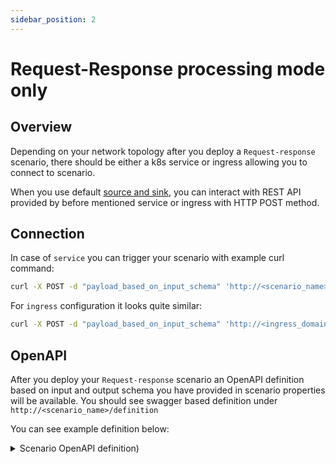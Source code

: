 ```yaml
---
sidebar_position: 2
---
```


# Request-Response processing mode only

## Overview

Depending on your network topology after you deploy a `Request-response` scenario, there should be either a k8s service or ingress allowing you to connect to scenario.

When you use default [source and sink](../scenarios_authoring/RRDataSourcesAndSinks.md), you can interact with REST API provided by before mentioned service or ingress with HTTP POST method.

## Connection

In case of `service` you can trigger your scenario with example curl command:

```bash
curl -X POST -d "payload_based_on_input_schema" 'http://<scenario_name>'
```

For `ingress` configuration it looks quite similar:

```bash
curl -X POST -d "payload_based_on_input_schema" 'http://<ingress_domain><scenario_name>'
```

## OpenAPI

After you deploy your `Request-response` scenario an OpenAPI definition based on input and output schema you have provided in scenario properties will be available.
You should see swagger based definition under `http://<scenario_name>/definition`

You can see example definition below:

<details>
  <summary>Scenario OpenAPI definition)</summary>

```json
{
  "openapi" : "3.1.0",
  "info" : {
    "title" : "dsw-rr",
    "version" : "1"
  },
  "paths" : {
    "/" : {
      "post" : {
        "description" : "**scenario name**: dsw-rr",
        "tags" : [
          "Nussknacker"
        ],
        "requestBody" : {
          "required" : true,
          "content" : {
            "application/json" : {
              "schema" : {
                "type" : "object",
                "nullable" : false,
                "properties" : {
                  "input" : {
                    "type" : "object",
                    "nullable" : false,
                    "required" : [
                      "first",
                      "last"
                    ],
                    "properties" : {
                      "last" : {
                        "type" : "string",
                        "nullable" : false
                      },
                      "first" : {
                        "type" : "string",
                        "nullable" : false
                      }
                    }
                  }
                }
              }
            }
          }
        },
        "produces" : [
          "application/json"
        ],
        "consumes" : [
          "application/json"
        ],
        "summary" : "dsw-rr",
        "responses" : {
          "200" : {
            "content" : {
              "application/json" : {
                "schema" : {
                  "type" : "object",
                  "properties" : {
                    "input" : {
                      "type" : "object",
                      "properties" : {
                        "first" : {
                          "type" : "string"
                        },
                        "last" : {
                          "type" : "string"
                        }
                      },
                      "required" : [
                        "first",
                        "last"
                      ]
                    }
                  }
                }
              }
            }
          }
        }
      }
    }
  }
}
```
</details>
